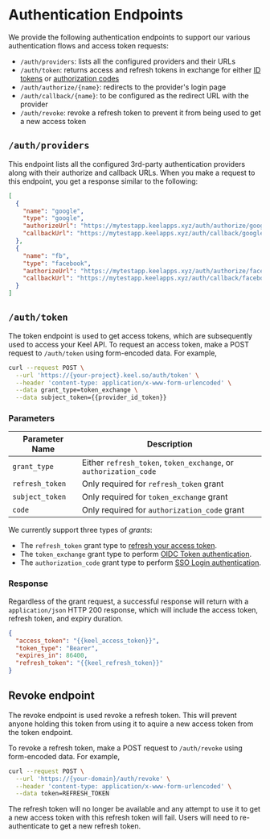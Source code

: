 # Authentication Endpoints

We provide the following authentication endpoints to support our various authentication flows and access token requests:
 - `/auth/providers`: lists all the configured providers and their URLs
 - `/auth/token`: returns access and refresh tokens in exchange for either [ID tokens](/authentication/flows/oidc-token#getting-access-tokens) or [authorization codes](/authentication/flows/sso-login#getting-access-tokens)
 - `/auth/authorize/{name}`: redirects to the provider's login page
 - `/auth/callback/{name}`: to be configured as the redirect URL with the provider
 - `/auth/revoke`: revoke a refresh token to prevent it from being used to get a new access token

## `/auth/providers`

This endpoint lists all the configured 3rd-party authentication providers along with their authorize and callback URLs. When you make a request to this endpoint, you get a response similar to the following:

```json
[
  {
    "name": "google",
    "type": "google",
    "authorizeUrl": "https://mytestapp.keelapps.xyz/auth/authorize/google",
    "callbackUrl": "https://mytestapp.keelapps.xyz/auth/callback/google"
  },
  {
    "name": "fb",
    "type": "facebook",
    "authorizeUrl": "https://mytestapp.keelapps.xyz/auth/authorize/facebook",
    "callbackUrl": "https://mytestapp.keelapps.xyz/auth/callback/facebook"
  }
]
```

## `/auth/token`

The token endpoint is used to get access tokens, which are subsequently used to access your Keel API. To request an access token, make a POST request to `/auth/token` using form-encoded data. For example,

```bash
curl --request POST \
  --url 'https://{your-project}.keel.so/auth/token' \
  --header 'content-type: application/x-www-form-urlencoded' \
  --data grant_type=token_exchange \
  --data subject_token={{provider_id_token}}
```

### Parameters

| Parameter Name | Description                                |
|----------------|--------------------------------------------|
| `grant_type`     | Either `refresh_token`, `token_exchange`, or `authorization_code` |
| `refresh_token`  | Only required for `refresh_token` grant    |
| `subject_token`  | Only required for `token_exchange` grant   |
| `code`  | Only required for `authorization_code` grant   |

We currently support three types of _grants_:

 - The `refresh_token` grant type to [refresh your access token](/authentication/refresh-tokens).
 - The `token_exchange` grant type to perform [OIDC Token authentication](/authentication/flows/oidc-token). 
 - The `authorization_code` grant type to perform [SSO Login authentication](/authentication/flows/sso-login). 


### Response

Regardless of the grant request, a successful response will return with a `application/json` HTTP 200 response, which will include the access token, refresh token, and expiry duration.

```json filename="HTTP 200"
{
  "access_token": "{{keel_access_token}}",
  "token_type": "Bearer",
  "expires_in": 86400,
  "refresh_token": "{{keel_refresh_token}}"
}
```

## Revoke endpoint

The revoke endpoint is used revoke a refresh token. This will prevent anyone holding this token from using it to aquire a new access token from the token endpoint.

To revoke a refresh token, make a POST request to `/auth/revoke` using form-encoded data.  For example,

```bash
curl --request POST \
  --url 'https://{your-domain}/auth/revoke' \
  --header 'content-type: application/x-www-form-urlencoded' \
  --data token=REFRESH_TOKEN 
```

The refresh token will no longer be available and any attempt to use it to get a new access token with this refresh token will fail. Users will need to re-authenticate to get a new refresh token.

